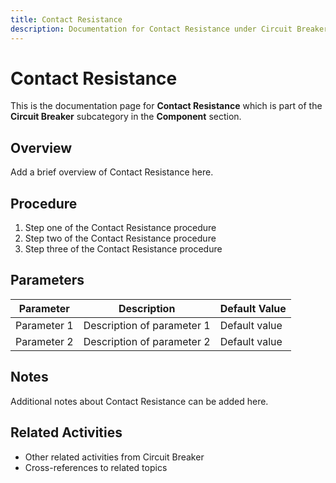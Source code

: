 ```yaml
---
title: Contact Resistance
description: Documentation for Contact Resistance under Circuit Breaker in Component category
---
```


# Contact Resistance

This is the documentation page for **Contact Resistance** which is part of the **Circuit Breaker** subcategory in the **Component** section.

## Overview

Add a brief overview of Contact Resistance here.

## Procedure

1. Step one of the Contact Resistance procedure
2. Step two of the Contact Resistance procedure
3. Step three of the Contact Resistance procedure

## Parameters

| Parameter | Description | Default Value |
|-----------|-------------|---------------|
| Parameter 1 | Description of parameter 1 | Default value |
| Parameter 2 | Description of parameter 2 | Default value |

## Notes

Additional notes about Contact Resistance can be added here.

## Related Activities

- Other related activities from Circuit Breaker
- Cross-references to related topics
